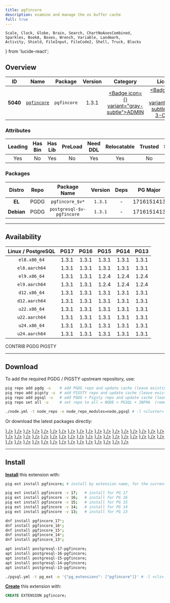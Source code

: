```yaml
---
title: pgfincore
description: examine and manage the os buffer cache
full: true
---
```


    Scale, Clock, Globe, Brain, Search, ChartNoAxesCombined,
    Sparkles, BookA, Boxes, Wrench, Variable, Landmark,
    Activity, Shield, FileInput, FileCode2, Shell, Truck, Blocks
} from 'lucide-react';

## Overview

| <TooltipIconButton tooltip="Extension unique identifier" side="top">ID</TooltipIconButton> | <TooltipIconButton tooltip="Extension name" side="top">Name</TooltipIconButton> | <TooltipIconButton tooltip="Package name for installation" side="top">Package</TooltipIconButton> | <TooltipIconButton tooltip="Latest available extension version" side="top">Version</TooltipIconButton> | <TooltipIconButton tooltip="Extension category" side="top">Category</TooltipIconButton> | <TooltipIconButton tooltip="Open source license" side="top">License</TooltipIconButton> | <TooltipIconButton tooltip="Programming language" side="top">Lang</TooltipIconButton> |
|:--------:|:--------:|:----------:|:--------------:|:---------------------------------------:|:------------------------------------------------------:|:----:|
| **5040** | [`pgfincore`](https://github.com/klando/pgfincore) | `pgfincore` | 1.3.1 | <a href="/ext/admin" className="no-underline"><Badge icon={<Landmark />} variant="gray-subtle">ADMIN</Badge></a> | <a href="/ext/list/license#bsd-3-clause" className="no-underline"><Badge icon={<Scale />} variant="blue-subtle">BSD 3-Clause</Badge></a> | <a href="/ext/list/lang#c"><Badge icon={<FileCode2 />} variant="blue-subtle">C</Badge></a> |

### Attributes

| <TooltipIconButton tooltip="The Primary Leading extension in the Package" side="top">Leading</TooltipIconButton> | <TooltipIconButton tooltip="Contains binary utils" side="top">Has Bin</TooltipIconButton> | <TooltipIconButton tooltip="Contains .so shared library files" side="top">Has Lib</TooltipIconButton> | <TooltipIconButton tooltip="Requires preloading via shared_preload_libraries" side="top">PreLoad</TooltipIconButton> | <TooltipIconButton tooltip="Requires CREATE EXTENSION DDL command" side="top">Need DDL</TooltipIconButton> | <TooltipIconButton tooltip="Can be installed in any schema" side="top">Relocatable</TooltipIconButton> | <TooltipIconButton tooltip="Can be created by non-superuser" side="top">Trusted</TooltipIconButton> | <TooltipIconButton tooltip="Schemas used by this extension" side="top">Schemas</TooltipIconButton> |
|:-------:|:-------:|:-------:|:-------:|:--------:|:-----------:|:-------:|:-------:|
| Yes | No | Yes | No | Yes | Yes | No | - |

### Packages

| <TooltipIconButton tooltip="Linux distribution family, EL or Debian" side="top">Distro</TooltipIconButton> | <TooltipIconButton tooltip="Package repository" side="top">Repo</TooltipIconButton> | <TooltipIconButton tooltip="The RPM/DEB Package Name Pattern (replace $v with real pg major)" side="top">Package Name</TooltipIconButton> | <TooltipIconButton tooltip="Latest package version" side="top">Version</TooltipIconButton> | <TooltipIconButton tooltip="RPM/DEB Package dependencies" side="top">Deps</TooltipIconButton> | <TooltipIconButton tooltip="Available in these PostgreSQL Major Versions" side="top">PG Major</TooltipIconButton> |
|:----------:|:--------:|:------------------------:|:-----------:|:------------:|:------------------:|
|   **EL**   | <Badge variant="blue-subtle"><span className="font-bold">PGDG</span></Badge> | `pgfincore_$v*` | `1.3.1` | - | <Badge variant="green-subtle">17</Badge><Badge variant="green-subtle">16</Badge><Badge variant="green-subtle">15</Badge><Badge variant="green-subtle">14</Badge><Badge variant="green-subtle">13</Badge> |
| **Debian** | <Badge variant="blue-subtle"><span className="font-bold">PGDG</span></Badge> | `postgresql-$v-pgfincore` | `1.3.1` | - | <Badge variant="green-subtle">17</Badge><Badge variant="green-subtle">16</Badge><Badge variant="green-subtle">15</Badge><Badge variant="green-subtle">14</Badge><Badge variant="green-subtle">13</Badge> |



------

## Availability

| <TooltipIconButton tooltip="Linux Distro Arch / PostgreSQL Major Version" side="top">Linux / PostgreSQL </TooltipIconButton> | **PG17** | **PG16** | **PG15** | **PG14** | **PG13** |
|:-----:|:-----:|:-----:|:-----:|:-----:|:-----:|
| `el8.x86_64` | <Badge variant="blue-subtle">1.3.1</Badge> | <Badge variant="blue-subtle">1.3.1</Badge> | <Badge variant="blue-subtle">1.3.1</Badge> | <Badge variant="blue-subtle">1.3.1</Badge> | <Badge variant="blue-subtle">1.3.1</Badge> |
| `el8.aarch64` | <Badge variant="blue-subtle">1.3.1</Badge> | <Badge variant="blue-subtle">1.3.1</Badge> | <Badge variant="blue-subtle">1.3.1</Badge> | <Badge variant="blue-subtle">1.3.1</Badge> | <Badge variant="blue-subtle">1.3.1</Badge> |
| `el9.x86_64` | <Badge variant="blue-subtle">1.3.1</Badge> | <Badge variant="blue-subtle">1.3.1</Badge> | <Badge variant="blue-subtle">1.2.4</Badge> | <Badge variant="blue-subtle">1.2.4</Badge> | <Badge variant="blue-subtle">1.2.4</Badge> |
| `el9.aarch64` | <Badge variant="blue-subtle">1.3.1</Badge> | <Badge variant="blue-subtle">1.3.1</Badge> | <Badge variant="blue-subtle">1.2.4</Badge> | <Badge variant="blue-subtle">1.2.4</Badge> | <Badge variant="blue-subtle">1.2.4</Badge> |
| `d12.x86_64` | <Badge variant="blue-subtle">1.3.1</Badge> | <Badge variant="blue-subtle">1.3.1</Badge> | <Badge variant="blue-subtle">1.3.1</Badge> | <Badge variant="blue-subtle">1.3.1</Badge> | <Badge variant="blue-subtle">1.3.1</Badge> |
| `d12.aarch64` | <Badge variant="blue-subtle">1.3.1</Badge> | <Badge variant="blue-subtle">1.3.1</Badge> | <Badge variant="blue-subtle">1.3.1</Badge> | <Badge variant="blue-subtle">1.3.1</Badge> | <Badge variant="blue-subtle">1.3.1</Badge> |
| `u22.x86_64` | <Badge variant="blue-subtle">1.3.1</Badge> | <Badge variant="blue-subtle">1.3.1</Badge> | <Badge variant="blue-subtle">1.3.1</Badge> | <Badge variant="blue-subtle">1.3.1</Badge> | <Badge variant="blue-subtle">1.3.1</Badge> |
| `u22.aarch64` | <Badge variant="blue-subtle">1.3.1</Badge> | <Badge variant="blue-subtle">1.3.1</Badge> | <Badge variant="blue-subtle">1.3.1</Badge> | <Badge variant="blue-subtle">1.3.1</Badge> | <Badge variant="blue-subtle">1.3.1</Badge> |
| `u24.x86_64` | <Badge variant="blue-subtle">1.3.1</Badge> | <Badge variant="blue-subtle">1.3.1</Badge> | <Badge variant="blue-subtle">1.3.1</Badge> | <Badge variant="blue-subtle">1.3.1</Badge> | <Badge variant="blue-subtle">1.3.1</Badge> |
| `u24.aarch64` | <Badge variant="blue-subtle">1.3.1</Badge> | <Badge variant="blue-subtle">1.3.1</Badge> | <Badge variant="blue-subtle">1.3.1</Badge> | <Badge variant="blue-subtle">1.3.1</Badge> | <Badge variant="blue-subtle">1.3.1</Badge> |

<Badge variant="green-subtle"><span className="font-black">CONTRIB</span></Badge> <Badge variant="blue-subtle"><span className="font-black">PGDG</span></Badge> <Badge variant="amber-subtle"><span className="font-black">PIGSTY</span></Badge>

------

## Download

To add the required PGDG / PIGSTY upstream repository, use:

```bash tab="pig"
pig repo add pgdg -u    # add PGDG repo and update cache (leave existing repos)
pig repo add pigsty -u  # add PIGSTY repo and update cache (leave existing repos)
pig repo add pgsql -u   # add PGDG + Pigsty repo and update cache (leave existing repos)
pig repo set all -u     # set repo to all = NODE + PGSQL + INFRA  (remove existing repos)
```
```bash tab="pigsty"
./node.yml -t node_repo -e node_repo_modules=node,pgsql # -l <cluster>
```

Or download the latest packages directly:

<Files>
    <Folder name="el8.x86_64">
        <a href="https://download.postgresql.org/pub/repos/yum/17/redhat/rhel-8-x86_64/pgfincore_17-1.3.1-3PGDG.rhel8.x86_64.rpm"><File name="pgfincore_17-1.3.1-3PGDG.rhel8.x86_64.rpm" icon={<Package className="text-emerald-500" />} /></a>
        <a href="https://download.postgresql.org/pub/repos/yum/16/redhat/rhel-8-x86_64/pgfincore_16-1.3.1-1PGDG.rhel8.x86_64.rpm"><File name="pgfincore_16-1.3.1-1PGDG.rhel8.x86_64.rpm" icon={<Package className="text-emerald-500" />} /></a>
        <a href="https://download.postgresql.org/pub/repos/yum/15/redhat/rhel-8-x86_64/pgfincore_15-1.3.1-1PGDG.rhel8.x86_64.rpm"><File name="pgfincore_15-1.3.1-1PGDG.rhel8.x86_64.rpm" icon={<Package className="text-emerald-500" />} /></a>
        <a href="https://download.postgresql.org/pub/repos/yum/14/redhat/rhel-8-x86_64/pgfincore_14-1.3.1-1PGDG.rhel8.x86_64.rpm"><File name="pgfincore_14-1.3.1-1PGDG.rhel8.x86_64.rpm" icon={<Package className="text-emerald-500" />} /></a>
        <a href="https://download.postgresql.org/pub/repos/yum/13/redhat/rhel-8-x86_64/pgfincore_13-1.3.1-1PGDG.rhel8.x86_64.rpm"><File name="pgfincore_13-1.3.1-1PGDG.rhel8.x86_64.rpm" icon={<Package className="text-emerald-500" />} /></a>
    </Folder>
    <Folder name="el8.aarch64">
        <a href="https://download.postgresql.org/pub/repos/yum/17/redhat/rhel-8-aarch64/pgfincore_17-1.3.1-3PGDG.rhel8.aarch64.rpm"><File name="pgfincore_17-1.3.1-3PGDG.rhel8.aarch64.rpm" icon={<Package className="text-orange-500" />} /></a>
        <a href="https://download.postgresql.org/pub/repos/yum/16/redhat/rhel-8-aarch64/pgfincore_16-1.3.1-1PGDG.rhel8.aarch64.rpm"><File name="pgfincore_16-1.3.1-1PGDG.rhel8.aarch64.rpm" icon={<Package className="text-orange-500" />} /></a>
        <a href="https://download.postgresql.org/pub/repos/yum/15/redhat/rhel-8-aarch64/pgfincore_15-1.3.1-1PGDG.rhel8.aarch64.rpm"><File name="pgfincore_15-1.3.1-1PGDG.rhel8.aarch64.rpm" icon={<Package className="text-orange-500" />} /></a>
        <a href="https://download.postgresql.org/pub/repos/yum/14/redhat/rhel-8-aarch64/pgfincore_14-1.3.1-1PGDG.rhel8.aarch64.rpm"><File name="pgfincore_14-1.3.1-1PGDG.rhel8.aarch64.rpm" icon={<Package className="text-orange-500" />} /></a>
        <a href="https://download.postgresql.org/pub/repos/yum/13/redhat/rhel-8-aarch64/pgfincore_13-1.3.1-1PGDG.rhel8.aarch64.rpm"><File name="pgfincore_13-1.3.1-1PGDG.rhel8.aarch64.rpm" icon={<Package className="text-orange-500" />} /></a>
    </Folder>
    <Folder name="el9.x86_64">
        <a href="https://download.postgresql.org/pub/repos/yum/17/redhat/rhel-9-x86_64/pgfincore_17-1.3.1-3PGDG.rhel9.x86_64.rpm"><File name="pgfincore_17-1.3.1-3PGDG.rhel9.x86_64.rpm" icon={<Package className="text-emerald-500" />} /></a>
        <a href="https://download.postgresql.org/pub/repos/yum/16/redhat/rhel-9-x86_64/pgfincore_16-1.3.1-1PGDG.rhel9.x86_64.rpm"><File name="pgfincore_16-1.3.1-1PGDG.rhel9.x86_64.rpm" icon={<Package className="text-emerald-500" />} /></a>
        <a href="https://download.postgresql.org/pub/repos/yum/15/redhat/rhel-9-x86_64/pgfincore_15-1.2.4-1.rhel9.x86_64.rpm"><File name="pgfincore_15-1.2.4-1.rhel9.x86_64.rpm" icon={<Package className="text-emerald-500" />} /></a>
        <a href="https://download.postgresql.org/pub/repos/yum/14/redhat/rhel-9-x86_64/pgfincore_14-1.2.4-1.rhel9.x86_64.rpm"><File name="pgfincore_14-1.2.4-1.rhel9.x86_64.rpm" icon={<Package className="text-emerald-500" />} /></a>
        <a href="https://download.postgresql.org/pub/repos/yum/13/redhat/rhel-9-x86_64/pgfincore_13-1.2.4-1.rhel9.x86_64.rpm"><File name="pgfincore_13-1.2.4-1.rhel9.x86_64.rpm" icon={<Package className="text-emerald-500" />} /></a>
    </Folder>
    <Folder name="el9.aarch64">
        <a href="https://download.postgresql.org/pub/repos/yum/17/redhat/rhel-9-aarch64/pgfincore_17-1.3.1-3PGDG.rhel9.aarch64.rpm"><File name="pgfincore_17-1.3.1-3PGDG.rhel9.aarch64.rpm" icon={<Package className="text-orange-500" />} /></a>
        <a href="https://download.postgresql.org/pub/repos/yum/16/redhat/rhel-9-aarch64/pgfincore_16-1.3.1-1PGDG.rhel9.aarch64.rpm"><File name="pgfincore_16-1.3.1-1PGDG.rhel9.aarch64.rpm" icon={<Package className="text-orange-500" />} /></a>
        <a href="https://download.postgresql.org/pub/repos/yum/15/redhat/rhel-9-aarch64/pgfincore_15-1.2.4-1.rhel9.aarch64.rpm"><File name="pgfincore_15-1.2.4-1.rhel9.aarch64.rpm" icon={<Package className="text-orange-500" />} /></a>
        <a href="https://download.postgresql.org/pub/repos/yum/14/redhat/rhel-9-aarch64/pgfincore_14-1.2.4-1.rhel9.aarch64.rpm"><File name="pgfincore_14-1.2.4-1.rhel9.aarch64.rpm" icon={<Package className="text-orange-500" />} /></a>
        <a href="https://download.postgresql.org/pub/repos/yum/13/redhat/rhel-9-aarch64/pgfincore_13-1.2.4-1.rhel9.aarch64.rpm"><File name="pgfincore_13-1.2.4-1.rhel9.aarch64.rpm" icon={<Package className="text-orange-500" />} /></a>
    </Folder>
    <Folder name="d12.x86_64">
        <a href="https://apt.postgresql.org/pub/repos/apt/pool/main/p/pgfincore/postgresql-17-pgfincore_1.3.1-2.pgdg120+1_arm64.deb"><File name="postgresql-17-pgfincore_1.3.1-2.pgdg120+1_arm64.deb" icon={<Box className="text-emerald-500" />} /></a>
        <a href="https://apt.postgresql.org/pub/repos/apt/pool/main/p/pgfincore/postgresql-16-pgfincore_1.3.1-2.pgdg120+1_arm64.deb"><File name="postgresql-16-pgfincore_1.3.1-2.pgdg120+1_arm64.deb" icon={<Box className="text-emerald-500" />} /></a>
        <a href="https://apt.postgresql.org/pub/repos/apt/pool/main/p/pgfincore/postgresql-15-pgfincore_1.3.1-2.pgdg120+1_arm64.deb"><File name="postgresql-15-pgfincore_1.3.1-2.pgdg120+1_arm64.deb" icon={<Box className="text-emerald-500" />} /></a>
        <a href="https://apt.postgresql.org/pub/repos/apt/pool/main/p/pgfincore/postgresql-14-pgfincore_1.3.1-2.pgdg120+1_arm64.deb"><File name="postgresql-14-pgfincore_1.3.1-2.pgdg120+1_arm64.deb" icon={<Box className="text-emerald-500" />} /></a>
        <a href="https://apt.postgresql.org/pub/repos/apt/pool/main/p/pgfincore/postgresql-13-pgfincore_1.3.1-2.pgdg120+1_arm64.deb"><File name="postgresql-13-pgfincore_1.3.1-2.pgdg120+1_arm64.deb" icon={<Box className="text-emerald-500" />} /></a>
    </Folder>
    <Folder name="d12.aarch64">
        <a href="https://apt.postgresql.org/pub/repos/apt/pool/main/p/pgfincore/postgresql-17-pgfincore_1.3.1-2.pgdg120+1_amd64.deb"><File name="postgresql-17-pgfincore_1.3.1-2.pgdg120+1_amd64.deb" icon={<Box className="text-orange-500" />} /></a>
        <a href="https://apt.postgresql.org/pub/repos/apt/pool/main/p/pgfincore/postgresql-16-pgfincore_1.3.1-2.pgdg120+1_amd64.deb"><File name="postgresql-16-pgfincore_1.3.1-2.pgdg120+1_amd64.deb" icon={<Box className="text-orange-500" />} /></a>
        <a href="https://apt.postgresql.org/pub/repos/apt/pool/main/p/pgfincore/postgresql-15-pgfincore_1.3.1-2.pgdg120+1_amd64.deb"><File name="postgresql-15-pgfincore_1.3.1-2.pgdg120+1_amd64.deb" icon={<Box className="text-orange-500" />} /></a>
        <a href="https://apt.postgresql.org/pub/repos/apt/pool/main/p/pgfincore/postgresql-14-pgfincore_1.3.1-2.pgdg120+1_amd64.deb"><File name="postgresql-14-pgfincore_1.3.1-2.pgdg120+1_amd64.deb" icon={<Box className="text-orange-500" />} /></a>
        <a href="https://apt.postgresql.org/pub/repos/apt/pool/main/p/pgfincore/postgresql-13-pgfincore_1.3.1-2.pgdg120+1_amd64.deb"><File name="postgresql-13-pgfincore_1.3.1-2.pgdg120+1_amd64.deb" icon={<Box className="text-orange-500" />} /></a>
    </Folder>
    <Folder name="u22.x86_64">
        <a href="https://apt.postgresql.org/pub/repos/apt/pool/main/p/pgfincore/postgresql-17-pgfincore_1.3.1-2.pgdg22.04+1_amd64.deb"><File name="postgresql-17-pgfincore_1.3.1-2.pgdg22.04+1_amd64.deb" icon={<Box className="text-emerald-500" />} /></a>
        <a href="https://apt.postgresql.org/pub/repos/apt/pool/main/p/pgfincore/postgresql-16-pgfincore_1.3.1-2.pgdg22.04+1_amd64.deb"><File name="postgresql-16-pgfincore_1.3.1-2.pgdg22.04+1_amd64.deb" icon={<Box className="text-emerald-500" />} /></a>
        <a href="https://apt.postgresql.org/pub/repos/apt/pool/main/p/pgfincore/postgresql-15-pgfincore_1.3.1-2.pgdg22.04+1_amd64.deb"><File name="postgresql-15-pgfincore_1.3.1-2.pgdg22.04+1_amd64.deb" icon={<Box className="text-emerald-500" />} /></a>
        <a href="https://apt.postgresql.org/pub/repos/apt/pool/main/p/pgfincore/postgresql-14-pgfincore_1.3.1-2.pgdg22.04+1_amd64.deb"><File name="postgresql-14-pgfincore_1.3.1-2.pgdg22.04+1_amd64.deb" icon={<Box className="text-emerald-500" />} /></a>
        <a href="https://apt.postgresql.org/pub/repos/apt/pool/main/p/pgfincore/postgresql-13-pgfincore_1.3.1-2.pgdg22.04+1_amd64.deb"><File name="postgresql-13-pgfincore_1.3.1-2.pgdg22.04+1_amd64.deb" icon={<Box className="text-emerald-500" />} /></a>
    </Folder>
    <Folder name="u22.aarch64">
        <a href="https://apt.postgresql.org/pub/repos/apt/pool/main/p/pgfincore/postgresql-17-pgfincore_1.3.1-2.pgdg22.04+1_arm64.deb"><File name="postgresql-17-pgfincore_1.3.1-2.pgdg22.04+1_arm64.deb" icon={<Box className="text-orange-500" />} /></a>
        <a href="https://apt.postgresql.org/pub/repos/apt/pool/main/p/pgfincore/postgresql-16-pgfincore_1.3.1-2.pgdg22.04+1_arm64.deb"><File name="postgresql-16-pgfincore_1.3.1-2.pgdg22.04+1_arm64.deb" icon={<Box className="text-orange-500" />} /></a>
        <a href="https://apt.postgresql.org/pub/repos/apt/pool/main/p/pgfincore/postgresql-15-pgfincore_1.3.1-2.pgdg22.04+1_arm64.deb"><File name="postgresql-15-pgfincore_1.3.1-2.pgdg22.04+1_arm64.deb" icon={<Box className="text-orange-500" />} /></a>
        <a href="https://apt.postgresql.org/pub/repos/apt/pool/main/p/pgfincore/postgresql-14-pgfincore_1.3.1-2.pgdg22.04+1_arm64.deb"><File name="postgresql-14-pgfincore_1.3.1-2.pgdg22.04+1_arm64.deb" icon={<Box className="text-orange-500" />} /></a>
        <a href="https://apt.postgresql.org/pub/repos/apt/pool/main/p/pgfincore/postgresql-13-pgfincore_1.3.1-2.pgdg22.04+1_arm64.deb"><File name="postgresql-13-pgfincore_1.3.1-2.pgdg22.04+1_arm64.deb" icon={<Box className="text-orange-500" />} /></a>
    </Folder>
    <Folder name="u24.x86_64">
        <a href="https://apt.postgresql.org/pub/repos/apt/pool/main/p/pgfincore/postgresql-17-pgfincore_1.3.1-2.pgdg24.04+1_amd64.deb"><File name="postgresql-17-pgfincore_1.3.1-2.pgdg24.04+1_amd64.deb" icon={<Box className="text-emerald-500" />} /></a>
        <a href="https://apt.postgresql.org/pub/repos/apt/pool/main/p/pgfincore/postgresql-16-pgfincore_1.3.1-2.pgdg24.04+1_amd64.deb"><File name="postgresql-16-pgfincore_1.3.1-2.pgdg24.04+1_amd64.deb" icon={<Box className="text-emerald-500" />} /></a>
        <a href="https://apt.postgresql.org/pub/repos/apt/pool/main/p/pgfincore/postgresql-15-pgfincore_1.3.1-2.pgdg24.04+1_amd64.deb"><File name="postgresql-15-pgfincore_1.3.1-2.pgdg24.04+1_amd64.deb" icon={<Box className="text-emerald-500" />} /></a>
        <a href="https://apt.postgresql.org/pub/repos/apt/pool/main/p/pgfincore/postgresql-14-pgfincore_1.3.1-2.pgdg24.04+1_amd64.deb"><File name="postgresql-14-pgfincore_1.3.1-2.pgdg24.04+1_amd64.deb" icon={<Box className="text-emerald-500" />} /></a>
        <a href="https://apt.postgresql.org/pub/repos/apt/pool/main/p/pgfincore/postgresql-13-pgfincore_1.3.1-2.pgdg24.04+1_amd64.deb"><File name="postgresql-13-pgfincore_1.3.1-2.pgdg24.04+1_amd64.deb" icon={<Box className="text-emerald-500" />} /></a>
    </Folder>
    <Folder name="u24.aarch64">
        <a href="https://apt.postgresql.org/pub/repos/apt/pool/main/p/pgfincore/postgresql-17-pgfincore_1.3.1-2.pgdg24.04+1_arm64.deb"><File name="postgresql-17-pgfincore_1.3.1-2.pgdg24.04+1_arm64.deb" icon={<Box className="text-orange-500" />} /></a>
        <a href="https://apt.postgresql.org/pub/repos/apt/pool/main/p/pgfincore/postgresql-16-pgfincore_1.3.1-2.pgdg24.04+1_arm64.deb"><File name="postgresql-16-pgfincore_1.3.1-2.pgdg24.04+1_arm64.deb" icon={<Box className="text-orange-500" />} /></a>
        <a href="https://apt.postgresql.org/pub/repos/apt/pool/main/p/pgfincore/postgresql-15-pgfincore_1.3.1-2.pgdg24.04+1_arm64.deb"><File name="postgresql-15-pgfincore_1.3.1-2.pgdg24.04+1_arm64.deb" icon={<Box className="text-orange-500" />} /></a>
        <a href="https://apt.postgresql.org/pub/repos/apt/pool/main/p/pgfincore/postgresql-14-pgfincore_1.3.1-2.pgdg24.04+1_arm64.deb"><File name="postgresql-14-pgfincore_1.3.1-2.pgdg24.04+1_arm64.deb" icon={<Box className="text-orange-500" />} /></a>
        <a href="https://apt.postgresql.org/pub/repos/apt/pool/main/p/pgfincore/postgresql-13-pgfincore_1.3.1-2.pgdg24.04+1_arm64.deb"><File name="postgresql-13-pgfincore_1.3.1-2.pgdg24.04+1_arm64.deb" icon={<Box className="text-orange-500" />} /></a>
    </Folder>
</Files>

------

## Install

[**Install**](/docs/pgsql/ext/install) this extension with:

```bash tab="pig"
pig ext install pgfincore; # install by extension name, for the current active PG version

pig ext install pgfincore -v 17;   # install for PG 17
pig ext install pgfincore -v 16;   # install for PG 16
pig ext install pgfincore -v 15;   # install for PG 15
pig ext install pgfincore -v 14;   # install for PG 14
pig ext install pgfincore -v 13;   # install for PG 13
```
```bash tab="yum" 
dnf install pgfincore_17*;
dnf install pgfincore_16*;
dnf install pgfincore_15*;
dnf install pgfincore_14*;
dnf install pgfincore_13*;
```
```bash tab="apt" 
apt install postgresql-17-pgfincore;
apt install postgresql-16-pgfincore;
apt install postgresql-15-pgfincore;
apt install postgresql-14-pgfincore;
apt install postgresql-13-pgfincore;
```
```bash tab="ansible"
./pgsql.yml -t pg_ext -e '{"pg_extensions": ["pgfincore"]}' # -l <cls>
```

[**Create**](/docs/pgsql/ext/create) this extension with:

```sql
CREATE EXTENSION pgfincore;
```


